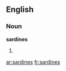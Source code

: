 ==English==

===Noun===
'''sardines'''

# {{plural of|[[sardine]]}}

[[ar:sardines]]
[[fr:sardines]]